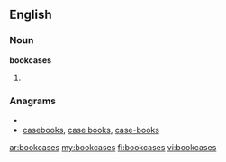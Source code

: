 ==English==

===Noun===
'''bookcases'''

# {{plural of|[[bookcase]]}}

===Anagrams===
* {{alphagram|abcekooss}}
* [[casebooks#English|casebooks]], [[case books#English|case books]], [[case-books#English|case-books]]

[[ar:bookcases]]
[[my:bookcases]]
[[fi:bookcases]]
[[vi:bookcases]]